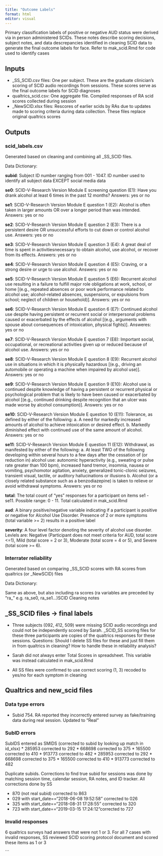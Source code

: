 ```yaml
---
title: "Outcome Labels"
format: html
editor: visual
---
```


Primary classification labels of positive or negative AUD status were derived via in person administered SCIDs. These notes describe scoring decisions, subject notes, and data descrepancies identified in cleaning SCID data to generate the final outcome labels for face. Refer to mak_scid.Rmd for code used to identify cases

## Inputs

-   \_SS_SCID.csv files: One per subject. These are the graduate clinician's scoring of SCID audio recordings from sessions. These scores serve as the final outcome labels for SCID diagnoses
-   qualtrics_scid.csv: One aggregate file. Compiled responses of RA scid scores collected during session
-   \_NewSCID.xlsx files: Rescores of earlier scids by RAs due to updates made to scoring criteria during data collection. These files replace original qualtrics scores

## Outputs

### scid_labels.csv

Generated based on cleaning and combining all \_SS_SCID files.

Data Dictionary:

**subid**: Subject ID number ranging from 001 - 1047. ID number used to identify all subject data EXCEPT social media data

**se0**: SCID-V-Research Version Module E screening question (E1): Have you drank alcohol at least 6 times in the past 12 months? Answers: yes or no

**se1**: SCID-V-Research Version Module E question 1 (E2): Alcohol is often taken in larger amounts OR over a longer period than was intended. Answers: yes or no

**se2**: SCID-V-Research Version Module E question 2 (E3): There is a persistent desire OR unsuccessful efforts to cut down or control alcohol use. Answers: yes or no

**se3**: SCID-V-Research Version Module E question 3 (E4): A great deal of time is spent in activitiesnecessary to obtain alcohol, use alcohol, or recover from its effects. Answers: yes or no

**se4**: SCID-V-Research Version Module E question 4 (E5): Craving, or a strong desire or urge to use alcohol. Answers: yes or no

**se5**: SCID-V-Research Version Module E question 5 (E6): Recurrent alcohol use resulting in a failure to fulfill major role obligations at work, school, or home \[(e.g., repeated absences or poor work performance related to alcohol use; alcohol-related absences, suspensions, or expulsions from school; neglect of children or household)\]. Answers: yes or no

**se6**: SCID-V-Research Version Module E question 6 (E7): Continued alcohol use despite having persistent or recurrent social or interpersonal problems caused or exacerbated by the effects of alcohol \[(e.g., arguments with spouse about consequences of intoxication, physical fights)\]. Answeres: yes or no

**se7**: SCID-V-Research Version Module E question 7 (E8): Important social, occupational, or recreational activities given up or reduced because of alcohol use. Answers: yes or no

**se8**: SCID-V-Research Version Module E question 8 (E9): Recurrent alcohol use in situations in which it is physically hazardous \[(e.g., driving an automobile or operating a machine when impaired by alcohol use)\]. Answers: yes or no

**se9**: SCID-V-Research Version Module E question 9 (E10): Alcohol use is continued despite knowledge of having a persistent or recurrent physical or psychological problem that is likely to have been caused or exacerbated by alcohol \[(e.g., continued drinking despite recognition that an ulcer was made worse by alcohol consumption)\]. Answers: yes or no

**se10**: SCID-V-Research Version Module E question 10 (E11): Tolerance, as defined by either of the following: a. A need for markedly increased amounts of alcohol to achieve intoxication or desired effect. b. Markedly diminished effect with continued use of the same amount of alcohol. Answers: yes or no

**se11**: SCID-V-Research Version Module E question 11 (E12): Withdrawal, as manifested by either of the following: a. At least TWO of the following developing within several hours to a few days after the cessation of (or reduction in) alcohol use: autonomic hyperactivity (e.g., sweating or pulse rate greater than 100 bpm), increased hand tremor, insomnia, nausea or vomiting, psychomotor agitation, anxiety, generalized tonic-clonic seizures, transient visual, tactile, or auditory hallucinations or illusions b. Alcohol (or a closely related substance such as a benzodiazepine) is taken to relieve or avoid withdrawal symptoms. Answers: yes or no

**total**: The total count of "yes" responses for a participant on items se1 - se11. Possible range: 0 - 11. Total calculated in mak_scid.Rmd

**aud**: A binary positive/negative variable indicating if a participant is positive or negative for Alcohol Use Disorder. Presence of 2 or more symptoms (total variable \>= 2) results in a positive label

**severity**: A four level factor denoting the severity of alcohol use disorder. Levlels are: Negative (Participant does not meet criteria for AUD, total score \<=1), Mild (total score = 2 or 3), Moderate (total score = 4 or 5), and Severe (total score \>= 6).

### Interrater reliability

Generated based on comparing \_SS_SCID scores with RA scores from qualtrics (or \_NewSCID) files

Data Dictionary:

Same as above, but also including ra scores (ra variables are preceded by "ra\_" e.g. ra_se0, ra_se1...)SCID Cleaning notes

## \_SS_SCID files -\> final labels

-   Three subjects (092, 412, 509) were missing SCID audio recordings and could not be independently scored by Sarah. \_SCID_SS scoring files for these three participants are copies of the qualtrics responses for these sessions. Questions: Should I delete SS files for these and just fill them in from qualtrics in cleaning? How to handle these in reliability analysis?

-   Sarah did not always enter Total Scores in spreadsheet. This variable was instead calculated in mak_scid.Rmd

-   All SS files were confirmed to use correct scoring (1, 3) recoded to yes/no for each symptom in cleaning

## Qualtrics and new_scid files

### Data type errors

-   Subid 754. RA reported they incorrectly entered survey as fake/training data during real session. Updated to "Real"

### SubID errors

SubIDS entered as SMIDS (corrected to subid by looking up match in id_xlsx) \* 285953 corrected to 292 \* 668698 corrected to 375 \* 165500 corrected to 410 \* 913773 corrected to 482 \* 285953 corrected to 292 \* 668698 corrected to 375 \* 165500 corrected to 410 \* 913773 corrected to 482

Duplicate subids. Corrections to find true subid for sessions was done by matching session time, calendar session, RA notes, and ID tracker. All corrections done by SS

-   870 (not real subid) corrected to 863
-   029 with start_date=="2018-06-08 19:52:58" corrected to 026
-   325 with start_date=="2018-08-31 17:28:55" corrected to 320
-   723 with start_date=="2019-03-15 17:24:12"corrected to 727

### Invalid responses

6 qualtrics surveys had answers that were not 1 or 3. For all 7 cases with invalid responses, SS reviewed SCID scoring protocol document and scored these items as 1 or 3

\`\`\`

